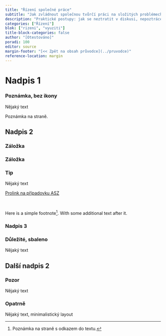 ```yaml
---
title: "Řízení společné práce"
subtitle: "Jak zvládnout společnou tvůrčí práci na složitých problémech"
description: "Praktické postupy: jak se neztratit v diskusi, nepoztrácet informace, udržet téma"
categories: ["Řízení"]
blok: ["rizeni", "vyuziti"]
title-block-categories: false
author: "[Otestováno]"
poradi: 100
editor: source
margin-footer: "[<< Zpět na obsah průvodce](../pruvodce)"
reference-location: margin
---
```




# Nadpis 1

:::{.callout-note icon=false appearance=simple collapse=true}

### Poznámka, bez ikony

Nějaký text

:::

[Poznámka na straně.]{.aside}

## Nadpis 2

:::{.panel-tabset}

### Záložka

### Záložka

:::

:::{.callout-note collapse=false}

### Tip

Nějaký text

:::

:::{.btn .btn-primary}
[Prolink na případovku ASZ](../pripadove-studie/asz)
:::

<br />


Here is a simple footnote[^1]. With some additional text after it.

[^1]: Poznámka na straně s odkazem do textu.

### Nadpis 3 {#id-pro-odkazy}

:::{.callout-important collapse=true}

### Důležité, sbaleno

Nějaký text

:::

## Další nadpis 2

:::{.callout-warning collapse=false}

### Pozor

Nějaký text

:::

:::{.callout-caution icon=false appearance=minimal}

### Opatrně

Nějaký text, minimalistický layout

:::

